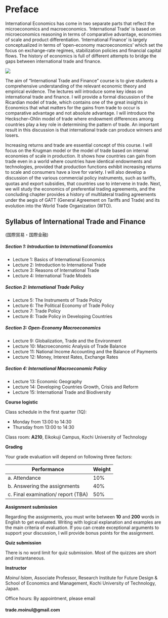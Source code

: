 # Preface {.unnumbered}

International Economics has come in two separate parts that reflect the microeconomics and macroeconomics. 'International Trade' is based on microeconomics reasoning in terms of comparative advantage, economies of scale and product differentiation. 'International Finance' is largely conceptualized in terms of 'open-economy macroeconomics' which set the focus on exchange-rate regimes, stabilization policies and financial capital flows. The history of economics is full of different attempts to bridge the gaps between international trade and finance.

![](figures/3.jpg)

The aim of "International Trade and Finance" course is to give students a comprehensive understanding of the relevant economic theory and empirical evidence. The lectures will introduce some key ideas on international trade and finance. I will provide a formal discussion of the Ricardian model of trade, which contains one of the great insights in Economics that what matters for the gains from trade to occur is comparative advantage and not absolute advantage. I will introduce the Heckscher--Ohlin model of trade where endowment diﬀerences among countries play a key role in determining the pattern of trade. An important result in this discussion is that international trade can produce winners and losers.

Increasing returns and trade are essential concept of this course. I will focus on the Krugman model or the model of trade based on internal economies of scale in production. It shows how countries can gain from trade even in a world where countries have identical endowments and technologies, provided that production functions exhibit increasing returns to scale and consumers have a love for variety. I will also develop a discussion of the various commercial policy instruments, such as tariﬀs, quotas and export subsidies, that countries use to intervene in trade. Next, we will study the economics of preferential trading agreements, and the concluding chapter provides a history of multilateral trading agreements under the aegis of GATT (General Agreement on Tariﬀs and Trade) and its evolution into the World Trade Organization (WTO).

## Syllabus of International Trade and Finance

(国際貿易・国際金融)

##### Section 1: Introduction to International Economics

-   Lecture 1: Basics of International Economics
-   Lecture 2: Introduction to International Trade
-   Lecture 3: Reasons of International Trade
-   Lecture 4: International Trade Models

##### Section 2: International Trade Policy

-   Lecture 5: The Instruments of Trade Policy
-   Lecture 6: The Political Economy of Trade Policy
-   Lecture 7: Trade Policy
-   Lecture 8: Trade Policy in Developing Countries

##### Section 3: Open-Economy Macroeconomics

-   Lecture 9: Globalization, Trade and the Environment
-   Lecture 10: Macroeconomic Analysis of Trade Balance
-   Lecture 11: National Income Accounting and the Balance of Payments
-   Lecture 12: Money, Interest Rates, Exchange Rates

##### Section 4: International Macroeconomic Policy

-   Lecture 13: Economic Geography
-   Lecture 14: Developing Countries Growth, Crisis and Reform
-   Lecture 15: International Trade and Biodiversity

**Course logistic**

Class schedule in the first quarter (1Q):

-   Monday from 13:00 to 14:30
-   Thursday from 13:00 to 14:30

Class room: **A210**, Eikokuji Campus, Kochi University of Technology

**Grading**

Your grade evaluation will depend on following three factors:

| Performance                         | Weight |
|-------------------------------------|--------|
| a\. Attendance                      | 10%    |
| b\. Answering the assignments       | 40%    |
| c\. Final examination/ report (TBA) | 50%    |

**Assignment submission**

Regarding the assignments, you must write between **10** and **200** words in English to get evaluated. Writing with logical explanation and examples are the main criteria of evaluation. If you can create exceptional arguments to support your discussion, I will provide bonus points for the assignment.

**Quiz submission**

There is no word limit for quiz submission. Most of the quizzes are short and instantaneous.

**Instructor**

*Moinul Islam*, Associate Professor, Research Institute for Future Design & School of Economics and Management, Kochi University of Technology, Japan.

Office hours: By appointment, please email

#### trade.moinul\@gmail.com
